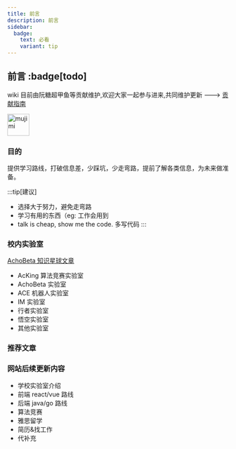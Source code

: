 ```yaml
---
title: 前言
description: 前言
sidebar:
  badge:
    text: 必看
    variant: tip
---
```


## 前言 :badge[todo]

wiki 目前由阮糖超甲鱼等贡献维护,欢迎大家一起参与进来,共同维护更新 ---> <a href="/前言/contribution-guide">贡献指南</a>

<div class="flex justify-center">
  <img
    src="/muzimi.jpg"
    alt="mujimi"
    width="50"
    height="50"
    class="rounded-full border-[5px] border-gray-300"
  />
</div>

### 目的

提供学习路线，打破信息差，少踩坑，少走弯路，提前了解各类信息，为未来做准备。

:::tip[建议]

- 选择大于努力，避免走弯路
- 学习有用的东西（eg: 工作会用到
- talk is cheap, show me the code. 多写代码
  :::

### 校内实验室

[AchoBeta 知识星球文章](https://wx.zsxq.com/group/48844481542448)

- AcKing 算法竞赛实验室
- AchoBeta 实验室
- ACE 机器人实验室
- IM 实验室
- 行者实验室
- 悟空实验室
- 其他实验室

### 推荐文章

### 网站后续更新内容

- 学校实验室介绍
- 前端 react/vue 路线
- 后端 java/go 路线
- 算法竞赛
- 雅思留学
- 简历&找工作
- 代补充
